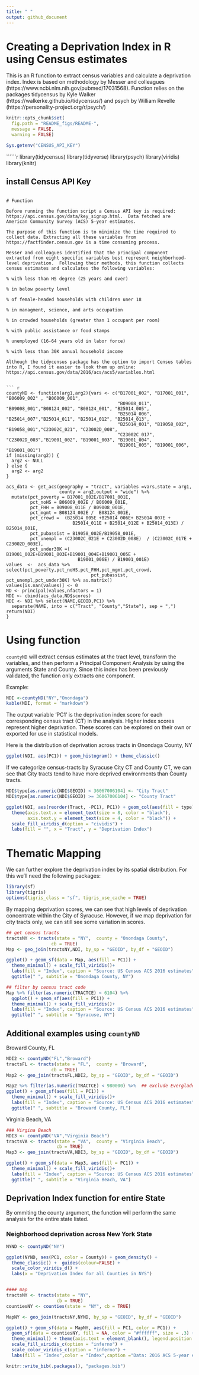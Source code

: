 ---
title: " "
output: github_document
---
# Creating a Deprivation Index in R using Census estimates

This is an R function to extract census variables and calculate a deprivation index. Index is based on methodology by Messer and colleagues (https://www.ncbi.nlm.nih.gov/pubmed/17031568).  Function relies on the packages tidycensus by Kyle Walker (https://walkerke.github.io/tidycensus/) and psych by William Revelle (https://personality-project.org/r/psych/)


```{r setup, include=FALSE}
knitr::opts_chunk$set(
  fig.path = "README_figs/README-",
  message = FALSE,
  warning = FALSE)

Sys.getenv("CENSUS_API_KEY")
```


``````{r, echo = TRUE } 
library(tidycensus)
library(tidyverse)
library(psych)
library(viridis)
library(knitr)

## install Census API Key
```

# Function

Before running the function script a Census API key is required: https://api.census.gov/data/key_signup.html.  Data fetched are American Community Survey (ACS) 5-year estimates. 

The purpose of this function is to minimize the time required to collect data. Extracting all these variables from https://factfinder.census.gov is a time consuming process.  

Messer and colleagues identified that the principal component extracted from eight specific variables best represent neighborhood-level deprivation.  Following their methods, this function collects census estimates and calculates the following variables:

% with less than HS degree (25 years and over)

% in below poverty level

% of female-headed households with children uner 18

% in managment, science, and arts occupation

% in crowded households (greater than 1 occupant per room)

% with public assistance or food stamps

% unemployed (16-64 years old in labor force)

% with less than 30K annual household income

Although the tidycensus package has the option to import Census tables into R, I found it easier to look them up online: https://api.census.gov/data/2016/acs/acs5/variables.html


``` {r, echo = TRUE}
countyND <- function(arg1,arg2){vars <- c("B17001_002", "B17001_001", "B06009_002" , "B06009_001",
                                          "B09008_011", "B09008_001","B08124_002", "B08124_001", "B25014_005", 
                                          "B25014_006",  "B25014_007","B25014_011", "B25014_012", "B25014_013",  
                                          "B25014_001", "B19058_002", "B19058_001","C23002C_021", "C23002D_008", 
                                          "C23002C_017", "C23002D_003","B19001_002", "B19001_003", "B19001_004", 
                                          "B19001_005", "B19001_006", "B19001_001")
if (missing(arg2)) {
  arg2 <- NULL
} else {
  arg2 <- arg2
}

acs_data <- get_acs(geography = "tract", variables =vars,state = arg1,  
                    county = arg2,output = "wide") %>%
  mutate(pct_poverty = B17001_002E/B17001_001E,
         pct_noHS = B06009_002E / B06009_001E,
         pct_FHH = B09008_011E / B09008_001E,
         pct_mgmt = B08124_002E /  B08124_001E, 
         pct_crowd =  (B25014_005E +B25014_006E+ B25014_007E + 
                         B25014_011E + B25014_012E + B25014_013E) / B25014_001E,
         pct_pubassist = B19058_002E/B19058_001E,
         pct_unempl = (C23002C_021E + C23002D_008E)  / (C23002C_017E + C23002D_003E),
         pct_under30K =( B19001_002E+B19001_003E+B19001_004E+B19001_005E +
                           B19001_006E) / B19001_001E)
values  <-  acs_data %>% select(pct_poverty,pct_noHS,pct_FHH,pct_mgmt,pct_crowd,
                                pct_pubassist, pct_unempl,pct_under30K) %>% as.matrix()
values[is.nan(values)] <- 0
ND <- principal(values,nfactors = 1)          
NDI <- cbind(acs_data,ND$scores) 
NDI <- NDI %>% select(NAME,GEOID,PC1) %>% 
  separate(NAME, into = c("Tract", "County","State"), sep = ",")
return(NDI)
}
```

# Using function

`countyND` will extract census estimates at the tract level, transform the variables, and then perform a Principal Component Analysis by using the arguments State and County.  Since this index has been previously validated, the function only extracts one component.  

Example:

``` {r, echo = TRUE}
NDI <-countyND("NY","Onondaga")
kable(NDI, format = "markdown")
```

The output variable 'PC1' is the deprivation index score for each corresponding census tract (CT) in the analysis.  Higher index scores represent higher deprivation.  These scores can be explored on their own or exported for use in statistical models.  

Here is the distribution of deprivation across tracts in Onondaga County, NY 

``` {r, echo = TRUE}
ggplot(NDI, aes(PC1)) + geom_histogram() + theme_classic()
```

If we categorize census-tracts by Syracuse City CT and County CT, we can see that City tracts tend to have more deprived environments than County tracts.

``` {r, echo = TRUE}
NDI$type[as.numeric(NDI$GEOID) < 36067006104] <- "City Tract"
NDI$type[as.numeric(NDI$GEOID) >= 36067006104] <- "County Tract"

ggplot(NDI, aes(reorder(Tract, -PC1), PC1)) + geom_col(aes(fill = type)) + coord_flip() +
  theme(axis.text.x = element_text(size = 8, color = "black"), 
        axis.text.y = element_text(size = 4, color = "black")) +
  scale_fill_viridis_d(option = "cividis") + 
  labs(fill = "", x = "Tract", y = "Deprivation Index")
```

# Thematic Mapping

We can further explore the deprivation index by its spatial distribution.  For this we'll need the following packages:  


``` {r, echo = TRUE}
library(sf)
library(tigris)
options(tigris_class = "sf", tigris_use_cache = TRUE)
```


By mapping deprivation scores, we can see that high levels of deprivation concentrate within the City of Syracuse.  However, if we map deprivation for city tracts only, we can still see some variation in scores.


``` {r, echo = TRUE}
## get census tracts 
tractsNY <- tracts(state = "NY",  county = "Onondaga County",
                 cb = TRUE)
Map <- geo_join(tractsNY,NDI, by_sp = "GEOID", by_df = "GEOID")

ggplot() + geom_sf(data = Map, aes(fill = PC1)) +
  theme_minimal() + scale_fill_viridis()+
  labs(fill = "Index", caption = "Source: US Census ACS 2016 estimates")+
  ggtitle(" ", subtitle = "Onondaga County, NY")
```


``` {r, echo = TRUE}
## filter by census tract code
Map %>% filter(as.numeric(TRACTCE) < 6104) %>%
  ggplot() + geom_sf(aes(fill = PC1)) +
  theme_minimal() + scale_fill_viridis()+
  labs(fill = "Index", caption = "Source: US Census ACS 2016 estimates")+
  ggtitle(" ", subtitle = "Syracuse, NY")
```

## Additional examples using `countyND`

Broward County, FL

``` {r, echo = TRUE}
NDI2 <- countyND("FL","Broward")
tractsFL <- tracts(state = "FL",  county = "Broward",
                 cb = TRUE)
Map2 <- geo_join(tractsFL,NDI2, by_sp = "GEOID", by_df = "GEOID")

Map2 %>% filter(as.numeric(TRACTCE) < 980000) %>%  ## exclude Everglades Nat'l Park
ggplot() + geom_sf(aes(fill = PC1)) +
  theme_minimal() + scale_fill_viridis()+
  labs(fill = "Index", caption = "Source: US Census ACS 2016 estimates")+
  ggtitle(" ", subtitle = "Broward County, FL")
```

Virginia Beach, VA

``` {r, echo = TRUE}
### Virgina Beach
NDI3 <- countyND("VA","Virginia Beach")
tractsVA <- tracts(state = "VA",  county = "Virginia Beach",
                   cb = TRUE)
Map3 <- geo_join(tractsVA,NDI3, by_sp = "GEOID", by_df = "GEOID")

ggplot() + geom_sf(data = Map3, aes(fill = PC1)) +
  theme_minimal() + scale_fill_viridis()+
  labs(fill = "Index", caption = "Source: US Census ACS 2016 estimates")+
  ggtitle(" ", subtitle = "Virginia Beach, VA")
```


## Deprivation Index function for entire State

By ommiting the county argument, the function will perform the same analysis for the entire state listed. 


### Neighborhood deprivation across New York State

``` {r, echo = TRUE, fig.height= 8, fig.width=10}

NYND <- countyND("NY")

ggplot(NYND, aes(PC1, color = County)) + geom_density() + 
  theme_classic() +  guides(colour=FALSE) + 
  scale_color_viridis_d() +
  labs(x = "Deprivation Index for all Counties in NYS")


#### map 
tractsNY <- tracts(state = "NY",
                   cb = TRUE)
countiesNY <- counties(state = "NY", cb = TRUE)

MapNY <- geo_join(tractsNY,NYND, by_sp = "GEOID", by_df = "GEOID")

ggplot() + geom_sf(data = MapNY, aes(fill = PC1, color = PC1)) +
  geom_sf(data = countiesNY, fill = NA, color = "#ffffff", size = .3) + 
  theme_minimal() + theme(axis.text = element_blank(), legend.position = "bottom") +
  scale_fill_viridis_c(option = "inferno") +
  scale_color_viridis_c(option = "inferno") +
  labs(fill = "Index",color = "Index",caption ="Data: 2016 ACS 5-year estimates") 
```


``` {r, echo = FALSE}
knitr::write_bib(.packages(), "packages.bib") 
```


